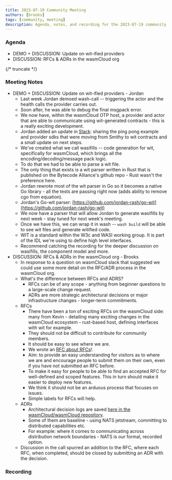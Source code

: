 ```yaml
---
title: 2023-07-19 Community Meeting
authors: [brooks]
tags: [community, meeting]
description: Agenda, notes, and recording for the 2023-07-19 community meeting
---
```



### Agenda

- DEMO + DISCUSSION: Update on wit-ified providers
- DISCUSSION: RFCs & ADRs in the wasmCloud org

{/* truncate */}

### Meeting Notes

- DEMO + DISCUSSION: Update on wit-ified providers - Jordan
  - Last week Jordan demoed wash-call -- triggering the actor and the health calls the provider carries out.
  - Soon after, he was able to debug the final msgpack error.
  - We now have, within the wasmCloud OTP host, a provider and actor that are able to communicate using wit-generated contracts - this is a really exciting development.
  - Jordan added an update in [Slack](https://wasmcloud.slack.com/archives/CS38R7N9Y/p1689614679564239?thread_ts=1689614070.861139&cid=CS38R7N9Y): sharing the ping pong example and provider sdks that were moving from Smithy to wit contracts and a small update on next steps.
  - We've created what we call wasifills -- code generation for wit, specifically for wasmCloud, which brings all the encoding/decoding/message pack logic.
  - To do that we had to be able to parse a wit file.
  - The only thing that exists is a wit parser written in Rust that is published on the Bytecode Alliance's github repo - Rust wasn't the preference here.
  - Jordan rewrote most of the wit parser in Go so it becomes a native Go library - all the tests are passing right now (adds ability to remove cgo from equation).
  - Jordan's Go-wit parser: [https://github.com/jordan-rash/go-wit](https://github.com/jordan-rash/go-wit)
  - We now have a parser that will allow Jordan to generate wasifills by next week - stay tuned for next week's meeting.
  - Once we have this, we can wrap it in wash -- `wash build` will be able to see wit files and generate witified code.
  - WIT is a standard within the W3c and WASI working group. It is part of the IDL we're using to define high level interfaces.
  - Recommend catching the recording for the deeper discussion on wasifills, the component model and more.
- DISCUSSION: RFCs & ADRs in the wasmCloud org - Brooks
  - In response to a question on wasmCloud slack that suggested we could use some more detail on the RFC/ADR process in the wasmCloud org.
  - What's the difference between RFCs and ADRS?
    - RFCs can be of any scope - anything from beginner questions to a large-scale change request.
    - ADRs are more strategic architectural decisions or major infrastructure changes - longer-term commitments.
  - RFCs
    - There have been a ton of exciting RFCs on the wasmCloud side: many from Kevin - detailing many exciting changes in the wasmCloud ecosystem - rust-based host, defining interfaces with wit for example.
    - They should not be difficult to contribute for community members.
    - It should be easy to see where we are.
    - We wrote an [RFC about RFCs](https://github.com/wasmCloud/wasmCloud/issues/381)!.
    - Aim: to provide an easy understanding for visitors as to where we are and encourage people to submit them on their own, even if you have not submitted an RFC before.
    - To make it easy for people to be able to find an accepted RFC for well-defined and scoped features. This in turn should make it easier to deploy new features.
    - We think it should not be an arduous process that focuses on issues.
    - Simple labels for RFCs will help.
  - ADRs
    - Architectural decision logs are saved [here in the wasmCloud/wasmCloud repository](https://github.com/wasmCloud/wasmCloud/tree/main/adr).
    - Some of them are baseline - using NATS jetstream, committing to distributed capabilities etc.
    - For example: where it comes to communicating across distribution network boundaries - NATS is our formal, recorded option.
  - Discussion in the call spurred an addition to the RFC, where each RFC, when completed, should be closed by submitting an ADR with the decision.

### Recording

<ReactPlayer url='https://www.youtube.com/watch?v=oy4qrYTMBFo' controls />

